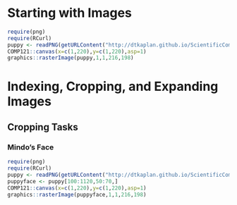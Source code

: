 Starting with Images
==================================
```r
require(png)
require(RCurl)
puppy <- readPNG(getURLContent("http://dtkaplan.github.io/ScientificComputing/Resources/Images/mindo.png"))
COMP121::canvas(x=c(1,220),y=c(1,220),asp=1)
graphics::rasterImage(puppy,1,1,216,198)
```
# Indexing, Cropping, and Expanding Images

## Cropping Tasks

### Mindo's Face
```r
require(png)
require(RCurl)
puppy <- readPNG(getURLContent("http://dtkaplan.github.io/ScientificComputing/Resources/Images/mindo.png"))
puppyface <- puppy[100:1120,50:70,]
COMP121::canvas(x=c(1,220),y=c(1,220),asp=1)
graphics::rasterImage(puppyface,1,1,216,198)
```